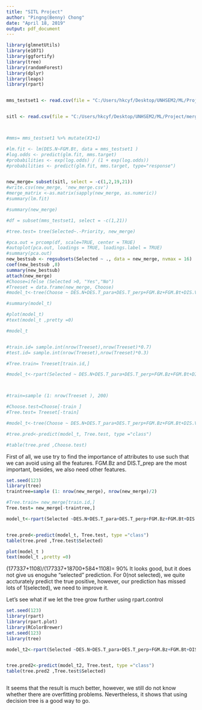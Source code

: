 ---
title: "SITL Project"
author: "Pingng(Benny) Chong"
date: "April 18, 2019"
output: pdf_document
---



```{r}
library(glmnetUtils)
library(e1071)
library(ggfortify)
library(tree)
library(randomForest)
library(dplyr)
library(leaps)
library(rpart)


mms_testset1 <- read.csv(file = "C:/Users/hkcyf/Desktop/UNHSEM2/ML/Project/testset1.csv")


sitl <- read.csv(file = "C:/Users/hkcyf/Desktop/UNHSEM2/ML/Project/merged_201701-03.csv")



#mms= mms_testset1 %>% mutate(X1+1)

#lm.fit <- lm(DES.N~FGM.Bt, data = mms_testset1 )
#log.odds <- predict(glm.fit, mms.target)
#probabilities <- exp(log.odds) / (1 + exp(log.odds))
#probabilities <- predict(glm.fit, mms.target, type="response")


new_merge= subset(sitl, select = -c(1,2,19,21))
#write.csv(new_merge, 'new_merge.csv')
#merge_matrix <-as.matrix(sapply(new_merge, as.numeric)) 
#summary(lm.fit)

#summary(new_merge)

#df = subset(mms_testset1, select = -c(1,21))

#tree.test= tree(Selected~.-Priority, new_merge)

#pca.out = prcomp(df, scale=TRUE, center = TRUE)
#autoplot(pca.out, loadings = TRUE, loadings.label = TRUE)
#summary(pca.out)
new_bestsub <- regsubsets(Selected ~ ., data = new_merge, nvmax = 16)
coef(new_bestsub ,8)
summary(new_bestsub)
attach(new_merge)
#Choose=ifelse (Selected >0, "Yes","No")
#Treeset = data.frame(new_merge, Choose)
#model_t<-tree(Choose ~ DES.N+DES.T_para+DES.T_perp+FGM.Bz+FGM.Bt+DIS.Vz+DIS.T_para+DIS.T_perp , Treeset)

#summary(model_t)

#plot(model_t)
#text(model_t ,pretty =0)

#model_t


#train.id= sample.int(nrow(Treeset),nrow(Treeset)*0.7)
#test.id= sample.int(nrow(Treeset),nrow(Treeset)*0.3)

#Tree.train= Treeset[train.id,]

#model_t<-rpart(Selected ~ DES.N+DES.T_para+DES.T_perp+FGM.Bz+FGM.Bt+DIS.Vz+DIS.T_para+DIS.T_perp , method = "class", data= new_merge)



#train=sample (1: nrow(Treeset ), 200)

#Choose.test=Choose[-train ]
#Tree.test= Treeset[-train]

#model_t<-tree(Choose ~ DES.N+DES.T_para+DES.T_perp+FGM.Bz+FGM.Bt+DIS.Vz+DIS.T_para+DIS.T_perp , Treeset, subset =train.id )

#tree.pred<-predict(model_t, Tree.test, type ="class")

#table(tree.pred ,Choose.test)


```
First of all, we use try to find the importance of attributes to use such that we can avoid using all the features.
FGM.Bz and DIS.T_prep are the most important, besides, we also need other features.




```{r}
set.seed(123)
library(tree)
traintree=sample (1: nrow(new_merge), nrow(new_merge)/2)

#Tree.train= new_merge[train.id,]
Tree.test= new_merge[-traintree,]

model_t<-rpart(Selected ~DES.N+DES.T_para+DES.T_perp+FGM.Bz+FGM.Bt+DIS.Vz+DIS.T_para+DIS.T_perp, method ="class", data = new_merge) 


tree.pred<-predict(model_t, Tree.test, type ="class")
table(tree.pred ,Tree.test$Selected)

plot(model_t )
text(model_t ,pretty =0)
```

(177337+1108)/(177337+18700+584+1108)= 90%
It looks good, but it does not give us enoguhe "selected" prediction.
For 0(not selected), we quite accturately predict the true positive, however, our prediction has missed lots of 1(selected), we need to improve it.


Let's see what if we let the tree grow further using rpart.control




```{r}
set.seed(123)
library(rpart)
library(rpart.plot)
library(RColorBrewer)
set.seed(123)
library(tree)

model_t2<-rpart(Selected ~DES.N+DES.T_para+DES.T_perp+FGM.Bz+FGM.Bt+DIS.Vz+DIS.T_para+DIS.T_perp, method ="class", data = new_merge, control=rpart.control(minsplit=2, cp=0)) 


tree.pred2<-predict(model_t2, Tree.test, type ="class")
table(tree.pred2 ,Tree.test$Selected)



```

It seems that the result is much better, however, we still do not know whether there are overfitting problems. Nevertheless, it shows that using decision tree is a good way to go.
